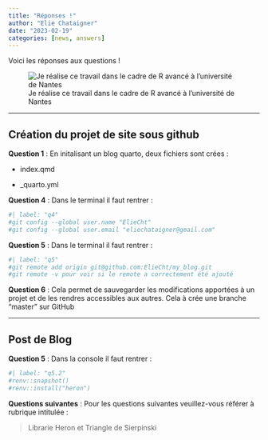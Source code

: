 ```yaml
---
title: "Réponses !"
author: "Elie Chataigner"
date: "2023-02-19"
categories: [news, answers]
---
```


Voici les réponses aux questions !

![Je réalise ce travail dans le cadre de R avancé à l'université de Nantes](images/logo.jpg){fig-align="center"}

------------------------------------------------------------------------

## Création du projet de site sous github

**Question 1** : En initalisant un blog quarto, deux fichiers sont crées :

-   index.qmd

-   \_quarto.yml

**Question 4** : Dans le terminal il faut rentrer :

```r
#| label: "q4"
#git config --global user.name "ElieCht"
#git config --global user.email "eliechataigner@gmail.com"
```

**Question 5** : Dans le terminal il faut rentrer :

```r
#| label: "q5"
#git remote add origin git@github.com:ElieCht/my_blog.git
#git remote -v pour voir si le remote a correctement été ajouté
```

**Question 6** : Cela permet de sauvegarder les modifications apportées à un projet et de les rendres accessibles aux autres. Cela à crée une branche "master" sur GitHub

------------------------------------------------------------------------

## Post de Blog

**Question 5** : Dans la console il faut rentrer :

```r
#| label: "q5.2"
#renv::snapshot()
#renv::install("heron")
```

**Questions suivantes** : Pour les questions suivantes veuillez-vous référer à rubrique intitulée :

> Librarie Heron et Triangle de Sierpinski
